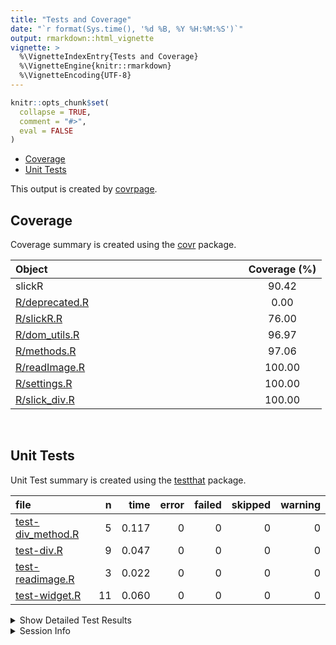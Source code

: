 ```yaml
---
title: "Tests and Coverage"
date: "`r format(Sys.time(), '%d %B, %Y %H:%M:%S')`"
output: rmarkdown::html_vignette
vignette: >
  %\VignetteIndexEntry{Tests and Coverage}
  %\VignetteEngine{knitr::rmarkdown}
  %\VignetteEncoding{UTF-8}
---
```

  
```r
knitr::opts_chunk$set(
  collapse = TRUE,
  comment = "#>",
  eval = FALSE
)
```

<!--- Placeholder for tests/README.md Do Not Edit--->
  - [Coverage](#coverage)
  - [Unit Tests](#unit-tests)

This output is created by
[covrpage](https://github.com/yonicd/covrpage).

## Coverage

Coverage summary is created using the
[covr](https://github.com/r-lib/covr) package.

| Object                              | Coverage (%) |
| :---------------------------------- | :----------: |
| slickR                              |    90.42     |
| [R/deprecated.R](https://github.com/metrumresearchgroup/slickR/tree/master/R/deprecated.R) |     0.00     |
| [R/slickR.R](https://github.com/metrumresearchgroup/slickR/tree/master/R/slickR.R)         |    76.00     |
| [R/dom\_utils.R](https://github.com/metrumresearchgroup/slickR/tree/master/R/dom_utils.R)  |    96.97     |
| [R/methods.R](https://github.com/metrumresearchgroup/slickR/tree/master/R/methods.R)       |    97.06     |
| [R/readImage.R](https://github.com/metrumresearchgroup/slickR/tree/master/R/readImage.R)   |    100.00    |
| [R/settings.R](https://github.com/metrumresearchgroup/slickR/tree/master/R/settings.R)     |    100.00    |
| [R/slick\_div.R](https://github.com/metrumresearchgroup/slickR/tree/master/R/slick_div.R)  |    100.00    |

<br>

## Unit Tests

Unit Test summary is created using the
[testthat](https://github.com/r-lib/testthat) package.

| file                                             |  n |  time | error | failed | skipped | warning |
| :----------------------------------------------- | -: | ----: | ----: | -----: | ------: | ------: |
| [test-div\_method.R](https://github.com/metrumresearchgroup/slickR/tree/master/tests/testthat/test-div_method.R) |  5 | 0.117 |     0 |      0 |       0 |       0 |
| [test-div.R](https://github.com/metrumresearchgroup/slickR/tree/master/tests/testthat/test-div.R)                |  9 | 0.047 |     0 |      0 |       0 |       0 |
| [test-readimage.R](https://github.com/metrumresearchgroup/slickR/tree/master/tests/testthat/test-readimage.R)    |  3 | 0.022 |     0 |      0 |       0 |       0 |
| [test-widget.R](https://github.com/metrumresearchgroup/slickR/tree/master/tests/testthat/test-widget.R)          | 11 | 0.060 |     0 |      0 |       0 |       0 |

<details closed>

<summary> Show Detailed Test Results </summary>

| file                                                     | context     | test                                       | status | n |  time |
| :------------------------------------------------------- | :---------- | :----------------------------------------- | :----- | -: | ----: |
| [test-div\_method.R](https://github.com/metrumresearchgroup/slickR/tree/master/tests/testthat/test-div_method.R#L8_L11)  | div methods | slick div method: shiny.tag                | PASS   | 1 | 0.002 |
| [test-div\_method.R](https://github.com/metrumresearchgroup/slickR/tree/master/tests/testthat/test-div_method.R#L15_L18) | div methods | slick div method: list                     | PASS   | 1 | 0.002 |
| [test-div\_method.R](https://github.com/metrumresearchgroup/slickR/tree/master/tests/testthat/test-div_method.R#L22_L29) | div methods | slick div method: list with link           | PASS   | 1 | 0.003 |
| [test-div\_method.R](https://github.com/metrumresearchgroup/slickR/tree/master/tests/testthat/test-div_method.R#L33_L39) | div methods | slick div method: xml                      | PASS   | 1 | 0.003 |
| [test-div\_method.R](https://github.com/metrumresearchgroup/slickR/tree/master/tests/testthat/test-div_method.R#L44_L49) | div methods | slick div method: widget                   | PASS   | 1 | 0.107 |
| [test-div.R](https://github.com/metrumresearchgroup/slickR/tree/master/tests/testthat/test-div.R#L8_L11)                 | divs        | slick div types: img default               | PASS   | 1 | 0.002 |
| [test-div.R](https://github.com/metrumresearchgroup/slickR/tree/master/tests/testthat/test-div.R#L15_L18)                | divs        | slick div types: img vector                | PASS   | 1 | 0.002 |
| [test-div.R](https://github.com/metrumresearchgroup/slickR/tree/master/tests/testthat/test-div.R#L22_L25)                | divs        | slick div types: img file                  | PASS   | 1 | 0.029 |
| [test-div.R](https://github.com/metrumresearchgroup/slickR/tree/master/tests/testthat/test-div.R#L29_L36)                | divs        | slick div types: img link                  | PASS   | 1 | 0.003 |
| [test-div.R](https://github.com/metrumresearchgroup/slickR/tree/master/tests/testthat/test-div.R#L40_L43)                | divs        | slick div types: p                         | PASS   | 1 | 0.001 |
| [test-div.R](https://github.com/metrumresearchgroup/slickR/tree/master/tests/testthat/test-div.R#L47_L50)                | divs        | slick div types: iframe                    | PASS   | 1 | 0.001 |
| [test-div.R](https://github.com/metrumresearchgroup/slickR/tree/master/tests/testthat/test-div.R#L58_L71)                | divs        | slick list: dots                           | PASS   | 1 | 0.004 |
| [test-div.R](https://github.com/metrumresearchgroup/slickR/tree/master/tests/testthat/test-div.R#L75_L88)                | divs        | slick list: list                           | PASS   | 1 | 0.003 |
| [test-div.R](https://github.com/metrumresearchgroup/slickR/tree/master/tests/testthat/test-div.R#L94_L98)                | divs        | slick outer div: wrap div                  | PASS   | 1 | 0.002 |
| [test-readimage.R](https://github.com/metrumresearchgroup/slickR/tree/master/tests/testthat/test-readimage.R#L6_L9)      | read images | slick div method: png                      | PASS   | 1 | 0.013 |
| [test-readimage.R](https://github.com/metrumresearchgroup/slickR/tree/master/tests/testthat/test-readimage.R#L13_L16)    | read images | slick div method: svg                      | PASS   | 1 | 0.002 |
| [test-readimage.R](https://github.com/metrumresearchgroup/slickR/tree/master/tests/testthat/test-readimage.R#L21_L23)    | read images | slick div method: svg not standalone       | PASS   | 1 | 0.007 |
| [test-widget.R](https://github.com/metrumresearchgroup/slickR/tree/master/tests/testthat/test-widget.R#L20_L24)          | widget      | slickR widget: default                     | PASS   | 1 | 0.004 |
| [test-widget.R](https://github.com/metrumresearchgroup/slickR/tree/master/tests/testthat/test-widget.R#L28_L32)          | widget      | slickR widget: shiny.tag                   | PASS   | 1 | 0.003 |
| [test-widget.R](https://github.com/metrumresearchgroup/slickR/tree/master/tests/testthat/test-widget.R#L36_L40)          | widget      | slickR widget: css height                  | PASS   | 1 | 0.004 |
| [test-widget.R](https://github.com/metrumresearchgroup/slickR/tree/master/tests/testthat/test-widget.R#L48_L50)          | widget      | combining slickR: stack                    | PASS   | 1 | 0.002 |
| [test-widget.R](https://github.com/metrumresearchgroup/slickR/tree/master/tests/testthat/test-widget.R#L54_L56)          | widget      | combining slickR: synch                    | PASS   | 1 | 0.016 |
| [test-widget.R](https://github.com/metrumresearchgroup/slickR/tree/master/tests/testthat/test-widget.R#L60_L64)          | widget      | combining slickR: same name                | PASS   | 1 | 0.002 |
| [test-widget.R](https://github.com/metrumresearchgroup/slickR/tree/master/tests/testthat/test-widget.R#L68_L72)          | widget      | combining slickR: stack with setting       | PASS   | 1 | 0.003 |
| [test-widget.R](https://github.com/metrumresearchgroup/slickR/tree/master/tests/testthat/test-widget.R#L80)              | widget      | slickR settings: add dots                  | PASS   | 1 | 0.003 |
| [test-widget.R](https://github.com/metrumresearchgroup/slickR/tree/master/tests/testthat/test-widget.R#L84_L86)          | widget      | slickR settings: add setting to wrong side | PASS   | 1 | 0.008 |
| [test-widget.R](https://github.com/metrumresearchgroup/slickR/tree/master/tests/testthat/test-widget.R#L90_L93)          | widget      | slickR settings: bad name                  | PASS   | 1 | 0.007 |
| [test-widget.R](https://github.com/metrumresearchgroup/slickR/tree/master/tests/testthat/test-widget.R#L97_L100)         | widget      | slickR settings: bad class                 | PASS   | 1 | 0.008 |

</details>

<details>

<summary> Session Info </summary>

| Field    | Value                             |
| :------- | :-------------------------------- |
| Version  | R version 4.0.2 (2020-06-22)      |
| Platform | x86\_64-apple-darwin17.0 (64-bit) |
| Running  | macOS Catalina 10.15.6            |
| Language | en\_US                            |
| Timezone | America/New\_York                 |

| Package  | Version |
| :------- | :------ |
| testthat | 2.3.2   |
| covr     | 3.5.0   |
| covrpage | 0.0.70  |

</details>

<!--- Final Status : pass --->
